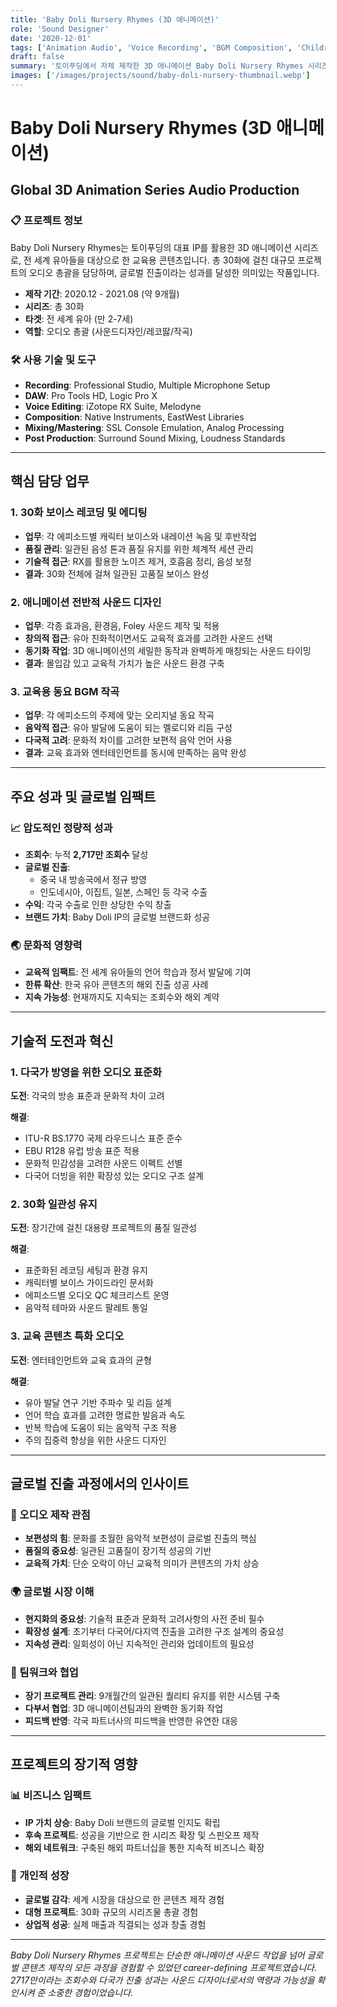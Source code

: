 ```yaml
---
title: 'Baby Doli Nursery Rhymes (3D 애니메이션)'
role: 'Sound Designer'
date: '2020-12-01'
tags: ['Animation Audio', 'Voice Recording', 'BGM Composition', 'Children Content', '3D Animation']
draft: false
summary: '토이푸딩에서 자체 제작한 3D 애니메이션 Baby Doli Nursery Rhymes 시리즈의 사운드디자인, 레코딩, 작곡을 총괄했습니다. 총 30화에 걸친 대규모 프로젝트로, 보이스 레코딩과 에디팅, 애니메이션 전반의 사운드 디자인, BGM 작곡까지 오디오 제작의 모든 과정을 담당했습니다. 누적 2717만 조회수를 달성하며 중국 방송국 방영, 인도네시아/이집트/일본/스페인 등 각국 수출이라는 놀라운 성과를 거두었습니다.'
images: ['/images/projects/sound/baby-doli-nursery-thumbnail.webp']
---
```


# Baby Doli Nursery Rhymes (3D 애니메이션)

<div className="project-overview">

## Global 3D Animation Series Audio Production

### 📋 프로젝트 정보

Baby Doli Nursery Rhymes는 토이푸딩의 대표 IP를 활용한 3D 애니메이션 시리즈로, 전 세계 유아들을 대상으로 한 교육용 콘텐츠입니다. 총 30화에 걸친 대규모 프로젝트의 오디오 총괄을 담당하며, 글로벌 진출이라는 성과를 달성한 의미있는 작품입니다.

- **제작 기간**: 2020.12 - 2021.08 (약 9개월)
- **시리즈**: 총 30화
- **타겟**: 전 세계 유아 (만 2-7세)
- **역할**: 오디오 총괄 (사운드디자인/레코딿/작곡)

</div>

<div className="tech-stack">

### 🛠️ 사용 기술 및 도구

- **Recording**: Professional Studio, Multiple Microphone Setup
- **DAW**: Pro Tools HD, Logic Pro X
- **Voice Editing**: iZotope RX Suite, Melodyne
- **Composition**: Native Instruments, EastWest Libraries
- **Mixing/Mastering**: SSL Console Emulation, Analog Processing
- **Post Production**: Surround Sound Mixing, Loudness Standards

</div>

---

## 핵심 담당 업무

<div className="problem-solution">

<div className="challenge-item">

### 1. 30화 보이스 레코딩 및 에디팅

- **업무**: 각 에피소드별 캐릭터 보이스와 내레이션 녹음 및 후반작업
- **품질 관리**: 일관된 음성 톤과 품질 유지를 위한 체계적 세션 관리
- **기술적 접근**: RX를 활용한 노이즈 제거, 호흡음 정리, 음성 보정
- **결과**: 30화 전체에 걸쳐 일관된 고품질 보이스 완성

</div>

<div className="challenge-item">

### 2. 애니메이션 전반적 사운드 디자인

- **업무**: 각종 효과음, 환경음, Foley 사운드 제작 및 적용
- **창의적 접근**: 유아 친화적이면서도 교육적 효과를 고려한 사운드 선택
- **동기화 작업**: 3D 애니메이션의 세밀한 동작과 완벽하게 매칭되는 사운드 타이밍
- **결과**: 몰입감 있고 교육적 가치가 높은 사운드 환경 구축

</div>

<div className="challenge-item">

### 3. 교육용 동요 BGM 작곡

- **업무**: 각 에피소드의 주제에 맞는 오리지널 동요 작곡
- **음악적 접근**: 유아 발달에 도움이 되는 멜로디와 리듬 구성
- **다국적 고려**: 문화적 차이를 고려한 보편적 음악 언어 사용
- **결과**: 교육 효과와 엔터테인먼트를 동시에 만족하는 음악 완성

</div>

</div>

---

## 주요 성과 및 글로벌 임팩트

<div className="achievements">

### 📈 압도적인 정량적 성과

- **조회수**: 누적 **2,717만 조회수** 달성
- **글로벌 진출**:
  - 중국 내 방송국에서 정규 방영
  - 인도네시아, 이집트, 일본, 스페인 등 각국 수출
- **수익**: 각국 수출로 인한 상당한 수익 창출
- **브랜드 가치**: Baby Doli IP의 글로벌 브랜드화 성공

### 🌏 문화적 영향력

- **교육적 임팩트**: 전 세계 유아들의 언어 학습과 정서 발달에 기여
- **한류 확산**: 한국 유아 콘텐츠의 해외 진출 성공 사례
- **지속 가능성**: 현재까지도 지속되는 조회수와 해외 계약

</div>

---

## 기술적 도전과 혁신

<div className="technical-challenges">

### 1. 다국가 방영을 위한 오디오 표준화

**도전**: 각국의 방송 표준과 문화적 차이 고려

**해결**:

- ITU-R BS.1770 국제 라우드니스 표준 준수
- EBU R128 유럽 방송 표준 적용
- 문화적 민감성을 고려한 사운드 이펙트 선별
- 다국어 더빙을 위한 확장성 있는 오디오 구조 설계

### 2. 30화 일관성 유지

**도전**: 장기간에 걸친 대용량 프로젝트의 품질 일관성

**해결**:

- 표준화된 레코딩 세팅과 환경 유지
- 캐릭터별 보이스 가이드라인 문서화
- 에피소드별 오디오 QC 체크리스트 운영
- 음악적 테마와 사운드 팔레트 통일

### 3. 교육 콘텐츠 특화 오디오

**도전**: 엔터테인먼트와 교육 효과의 균형

**해결**:

- 유아 발달 연구 기반 주파수 및 리듬 설계
- 언어 학습 효과를 고려한 명료한 발음과 속도
- 반복 학습에 도움이 되는 음악적 구조 적용
- 주의 집중력 향상을 위한 사운드 디자인

</div>

---

## 글로벌 진출 과정에서의 인사이트

<div className="insights">

### 🎵 오디오 제작 관점

- **보편성의 힘**: 문화를 초월한 음악적 보편성이 글로벌 진출의 핵심
- **품질의 중요성**: 일관된 고품질이 장기적 성공의 기반
- **교육적 가치**: 단순 오락이 아닌 교육적 의미가 콘텐츠의 가치 상승

### 🌍 글로벌 시장 이해

- **현지화의 중요성**: 기술적 표준과 문화적 고려사항의 사전 준비 필수
- **확장성 설계**: 초기부터 다국어/다지역 진출을 고려한 구조 설계의 중요성
- **지속성 관리**: 일회성이 아닌 지속적인 관리와 업데이트의 필요성

### 🤝 팀워크와 협업

- **장기 프로젝트 관리**: 9개월간의 일관된 퀄리티 유지를 위한 시스템 구축
- **다부서 협업**: 3D 애니메이션팀과의 완벽한 동기화 작업
- **피드백 반영**: 각국 파트너사의 피드백을 반영한 유연한 대응

</div>

---

## 프로젝트의 장기적 영향

<div className="long-term-impact">

### 📊 비즈니스 임팩트

- **IP 가치 상승**: Baby Doli 브랜드의 글로벌 인지도 확립
- **후속 프로젝트**: 성공을 기반으로 한 시리즈 확장 및 스핀오프 제작
- **해외 네트워크**: 구축된 해외 파트너십을 통한 지속적 비즈니스 확장

### 🎯 개인적 성장

- **글로벌 감각**: 세계 시장을 대상으로 한 콘텐츠 제작 경험
- **대형 프로젝트**: 30화 규모의 시리즈물 총괄 경험
- **상업적 성공**: 실제 매출과 직결되는 성과 창출 경험

</div>

---

_Baby Doli Nursery Rhymes 프로젝트는 단순한 애니메이션 사운드 작업을 넘어 글로벌 콘텐츠 제작의 모든 과정을 경험할 수 있었던 career-defining 프로젝트였습니다. 2717만이라는 조회수와 다국가 진출 성과는 사운드 디자이너로서의 역량과 가능성을 확인시켜 준 소중한 경험이었습니다._
